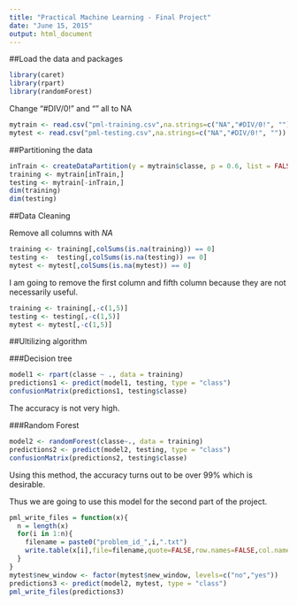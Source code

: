 ```yaml
---
title: "Practical Machine Learning - Final Project"
date: "June 15, 2015"
output: html_document
---
```


##Load the data and packages
```r
library(caret)
library(rpart)
library(randomForest)
```

Change "#DIV/0!" and "" all to NA
```r
mytrain <- read.csv("pml-training.csv",na.strings=c("NA","#DIV/0!", ""))
mytest <- read.csv("pml-testing.csv",na.strings=c("NA","#DIV/0!", ""))
```

##Partitioning the data
```r
inTrain <- createDataPartition(y = mytrain$classe, p = 0.6, list = FALSE)
training <- mytrain[inTrain,]
testing <- mytrain[-inTrain,]
dim(training)
dim(testing)
```

##Data Cleaning

Remove all columns with *NA*

```r
training <- training[,colSums(is.na(training)) == 0]
testing <-  testing[,colSums(is.na(testing)) == 0]
mytest <- mytest[,colSums(is.na(mytest)) == 0]
```

I am going to remove the first column and fifth column because they are not necessarily useful.

```r
training <- training[,-c(1,5)]
testing <- testing[,-c(1,5)]
mytest <- mytest[,-c(1,5)]
```

##Ultilizing algorithm 

###Decision tree

```r
model1 <- rpart(classe ~ ., data = training)
predictions1 <- predict(model1, testing, type = "class")
confusionMatrix(predictions1, testing$classe)
```

The accuracy is not very high.

###Random Forest

```r
model2 <- randomForest(classe~., data = training)
predictions2 <- predict(model2, testing, type = "class")
confusionMatrix(predictions2, testing$classe)
```

Using this method, the accuracy turns out to be over 99% which is desirable.

Thus we are going to use this model for the second part of the project.


```r
pml_write_files = function(x){
  n = length(x)
  for(i in 1:n){
    filename = paste0("problem_id_",i,".txt")
    write.table(x[i],file=filename,quote=FALSE,row.names=FALSE,col.names=FALSE)
  }
}
mytest$new_window <- factor(mytest$new_window, levels=c("no","yes"))
predictions3 <- predict(model2, mytest, type = "class")
pml_write_files(predictions3)
```


